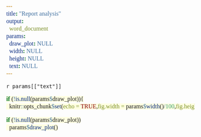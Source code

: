 ---
title: "Report analysis"
output: 
  word_document
params:
  draw_plot: NULL
  width: NULL
  height: NULL
  text: NULL
---

<style type="text/css">

*{
font-size: 16px;
font-family: 'arial narrow';
text-align: justify;
}
.main-container {
  max-width: 1800px;
  margin-left: auto;
  margin-right: auto;
}
h1 {color: darkblue;
    text-align: center;
    font-family: Impact;
    font-size: 35px;
}

code.r, pre {font-size: 14px;
    margin-left: auto;
    margin-right: auto;
    width: 100%;
    background-color: lightyellow;
    border: white;    

</style>

<style>
#TOC {
  background: url("https://redacaonline.com.br/blog/wp-content/uploads/2018/02/logo_uel.jpg");
  background-size: contain;
  padding-top: 100px !important;
  background-repeat: no-repeat;
}
</style>

`r params[["text"]]`

```{r setup, include=FALSE}
if (!is.null(params$draw_plot)){
  knitr::opts_chunk$set(echo = TRUE,fig.width = params$width()/100,fig.height = params$height()/100)}
```

```{r,echo=FALSE}
if (!is.null(params$draw_plot))
  params$draw_plot()
```